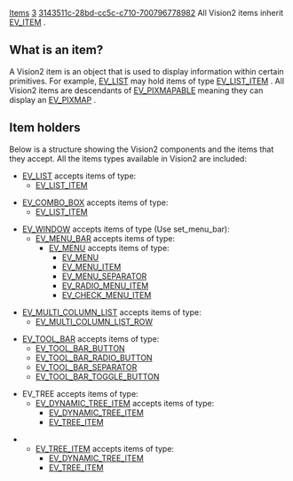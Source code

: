 [[Property:title|Items]]
[[Property:weight|3]]
[[Property:uuid|3143511c-28bd-cc5c-c710-700796778982]]
All Vision2 items inherit [[ref:libraries/vision2/reference/ev_item_chart|EV_ITEM]] .

==What is an item?==

A Vision2 item is an object that is used to display information within certain primitives. For example, [[ref:libraries/vision2/reference/ev_list_chart|EV_LIST]]  may hold items of type [[ref:libraries/vision2/reference/ev_list_item_chart|EV_LIST_ITEM]] . All Vision2 items are descendants of [[ref:libraries/vision2/reference/ev_pixmapable_chart|EV_PIXMAPABLE]]  meaning they can display an [[ref:libraries/vision2/reference/ev_pixmap_chart|EV_PIXMAP]] . 

==Item holders==

Below is a structure showing the Vision2 components and the items that they accept. All the items types available in Vision2 are included: 
* [[ref:libraries/vision2/reference/ev_list_chart|EV_LIST]]  accepts items of type: 
** [[ref:libraries/vision2/reference/ev_list_item_chart|EV_LIST_ITEM]] 

*  [[ref:libraries/vision2/reference/ev_combo_box_chart|EV_COMBO_BOX]]  accepts items of type: 
** [[ref:libraries/vision2/reference/ev_list_item_chart|EV_LIST_ITEM]] 

* [[ref:libraries/vision2/reference/ev_window_chart|EV_WINDOW]]  accepts items of type (Use set_menu_bar): 
** [[ref:libraries/vision2/reference/ev_menu_bar_chart|EV_MENU_BAR]]  accepts items of type: 
*** [[ref:libraries/vision2/reference/ev_menu_chart|EV_MENU]]  accepts items of type: 
**** [[ref:libraries/vision2/reference/ev_menu_chart|EV_MENU]] 
**** [[ref:libraries/vision2/reference/ev_menu_item_chart|EV_MENU_ITEM]] 
**** [[ref:libraries/vision2/reference/ev_menu_separator_chart|EV_MENU_SEPARATOR]] 
**** [[ref:libraries/vision2/reference/ev_radio_menu_item_chart|EV_RADIO_MENU_ITEM]] 
**** [[ref:libraries/vision2/reference/ev_check_menu_item_chart|EV_CHECK_MENU_ITEM]] 



* [[ref:libraries/vision2/reference/ev_multi_column_list_chart|EV_MULTI_COLUMN_LIST]]  accepts items of type: 
** [[ref:libraries/vision2/reference/ev_multi_column_list_row_chart|EV_MULTI_COLUMN_LIST_ROW]] 

* [[ref:libraries/vision2/reference/ev_tool_bar_chart|EV_TOOL_BAR]]  accepts items of type: 
** [[ref:libraries/vision2/reference/ev_tool_bar_button_chart|EV_TOOL_BAR_BUTTON]] 
** [[ref:libraries/vision2/reference/ev_tool_bar_radio_button_chart|EV_TOOL_BAR_RADIO_BUTTON]] 
** [[ref:libraries/vision2/reference/ev_tool_bar_separator_chart|EV_TOOL_BAR_SEPARATOR]] 
** [[ref:libraries/vision2/reference/ev_tool_bar_toggle_button_chart|EV_TOOL_BAR_TOGGLE_BUTTON]] 

* EV_TREE accepts items of type: 
** [[ref:libraries/vision2/reference/ev_dynamic_tree_item_chart|EV_DYNAMIC_TREE_ITEM]]  accepts items of type: 
*** [[ref:libraries/vision2/reference/ev_dynamic_tree_item_chart|EV_DYNAMIC_TREE_ITEM]] 
*** [[ref:libraries/vision2/reference/ev_tree_item_chart|EV_TREE_ITEM]] 

** [[ref:libraries/vision2/reference/ev_tree_item_chart|EV_TREE_ITEM]]  accepts items of type: 
*** [[ref:libraries/vision2/reference/ev_dynamic_tree_item_chart|EV_DYNAMIC_TREE_ITEM]] 
*** [[ref:libraries/vision2/reference/ev_tree_item_chart|EV_TREE_ITEM]] 


